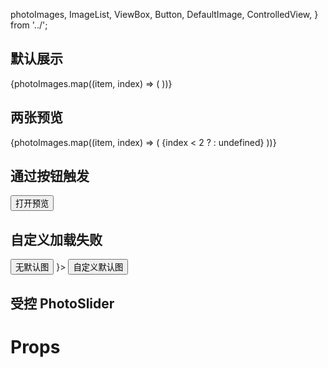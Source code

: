   photoImages,
  ImageList,
  ViewBox,
  Button,
  DefaultImage,
  ControlledView,
} from '../';

<Meta title="React-photo-view" />

## 默认展示

<Preview>
  <Story name="默认展示">
    <PhotoProvider>
      <ImageList>
        {photoImages.map((item, index) => (
          <PhotoConsumer key={index} src={item} intro={item}>
            <ViewBox viewImage={item} />
          </PhotoConsumer>
        ))}
      </ImageList>
    </PhotoProvider>
  </Story>
</Preview>

## 两张预览

<Preview>
  <Story name="两张预览">
    <PhotoProvider>
      <ImageList>
        {photoImages.map((item, index) => (
          <PhotoConsumer key={index} src={item}>
            {index < 2 ? <ViewBox viewImage={item} /> : undefined}
          </PhotoConsumer>
        ))}
      </ImageList>
    </PhotoProvider>
  </Story>
</Preview>

## 通过按钮触发

<Preview>
  <Story name="通过按钮触发">
    <PhotoProvider>
      <ImageList>
        <PhotoConsumer src={photoImages[3]}>
          <Button>打开预览</Button>
        </PhotoConsumer>
      </ImageList>
    </PhotoProvider>
  </Story>
</Preview>

## 自定义加载失败

<Preview>
  <Story name="自定义加载失败">
    <ImageList>
      <PhotoProvider>
        <PhotoConsumer src="">
          <Button>无默认图</Button>
        </PhotoConsumer>
      </PhotoProvider>
      <PhotoProvider brokenElement={<DefaultImage src="default-photo.svg" />}>
        <PhotoConsumer src="">
          <Button>自定义默认图</Button>
        </PhotoConsumer>
      </PhotoProvider>
    </ImageList>
  </Story>
</Preview>

## 受控 PhotoSlider

<Preview>
  <Story name="受控 PhotoSlider">
    <ControlledView />
  </Story>
</Preview>

# Props

<Props of={PhotoConsumer} />
